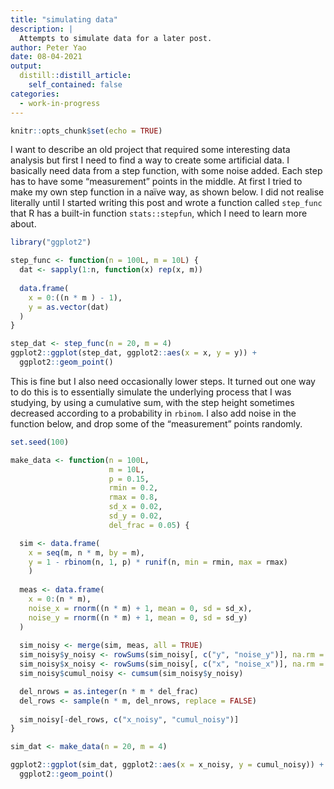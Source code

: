 ```yaml
---
title: "simulating data"
description: |
  Attempts to simulate data for a later post.
author: Peter Yao
date: 08-04-2021
output:
  distill::distill_article:
    self_contained: false
categories:
  - work-in-progress
---
```


```r
knitr::opts_chunk$set(echo = TRUE)
```

I want to describe an old project that required some interesting data analysis but first I need to find a way to create some artificial data.
I basically need data from a step function, with some noise added.
Each step has to have some "measurement" points in the middle.
At first I tried to make my own step function in a naïve way, as shown below.
I did not realise literally until I started writing this post and wrote a function called `step_func` that R has a built-in function `stats::stepfun`, which I need to learn more about.

```r
library("ggplot2")
```


```r
step_func <- function(n = 100L, m = 10L) {
  dat <- sapply(1:n, function(x) rep(x, m))
  
  data.frame(
    x = 0:((n * m ) - 1), 
    y = as.vector(dat)
  )
}

step_dat <- step_func(n = 20, m = 4)
ggplot2::ggplot(step_dat, ggplot2::aes(x = x, y = y)) +
  ggplot2::geom_point()
```

This is fine but I also need occasionally lower steps.
It turned out one way to do this is to essentially simulate the underlying process that I was studying, by using a cumulative sum, with the step height sometimes decreased according to a probability in `rbinom`.
I also add noise in the function below, and drop some of the "measurement" points randomly.

```r
set.seed(100)

make_data <- function(n = 100L,
                      m = 10L,
                      p = 0.15,
                      rmin = 0.2,
                      rmax = 0.8,
                      sd_x = 0.02,
                      sd_y = 0.02,
                      del_frac = 0.05) {

  sim <- data.frame(
    x = seq(m, n * m, by = m),
    y = 1 - rbinom(n, 1, p) * runif(n, min = rmin, max = rmax)
    )
  
  meas <- data.frame(
    x = 0:(n * m),
    noise_x = rnorm((n * m) + 1, mean = 0, sd = sd_x),
    noise_y = rnorm((n * m) + 1, mean = 0, sd = sd_y)
  )
  
  sim_noisy <- merge(sim, meas, all = TRUE)
  sim_noisy$y_noisy <- rowSums(sim_noisy[, c("y", "noise_y")], na.rm = TRUE)
  sim_noisy$x_noisy <- rowSums(sim_noisy[, c("x", "noise_x")], na.rm = TRUE)
  sim_noisy$cumul_noisy <- cumsum(sim_noisy$y_noisy)

  del_nrows = as.integer(n * m * del_frac)
  del_rows <- sample(n * m, del_nrows, replace = FALSE)
  
  sim_noisy[-del_rows, c("x_noisy", "cumul_noisy")]
}

sim_dat <- make_data(n = 20, m = 4)

ggplot2::ggplot(sim_dat, ggplot2::aes(x = x_noisy, y = cumul_noisy)) +
  ggplot2::geom_point()
```
